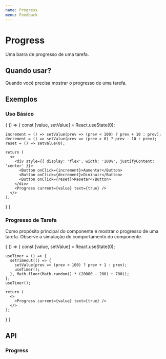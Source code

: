 ```yaml
---
name: Progress
menu: Feedback
---
```




# Progress

Uma barra de progresso de uma tarefa.

## Quando usar?

Quando você precisa mostrar o progresso de uma tarefa.

## Exemplos

### Uso Básico

<Playground>
{
  () => {
    const [value, setValue] = React.useState(0);

    increment = () => setValue(prev => (prev < 100) ? prev + 10 : prev);
    decrement = () => setValue(prev => (prev > 0) ? prev - 10 : prev);
    reset = () => setValue(0);

    return (
      <>
        <div style={{ display: 'flex', width: '100%', justifyContent: 'center' }}>
          <Button onClick={increment}>Aumentar</Button>
          <Button onClick={decrement}>Diminuir</Button>
          <Button onClick={reset}>Resetar</Button>
        </div>
        <Progress current={value} text={true} />
      </>
    );

} }

</Playground>

### Progresso de Tarefa

Como propósito principal do componente é mostrar o progresso de uma tarefa.
Observe a simulação do comportamento do componente.

<Playground>
{
  () => {
    const [value, setValue] = React.useState(0);

    useTimer = () => {
      setTimeout(() => {
        setValue(prev => (prev < 100) ? prev + 1 : prev);
        useTimer();
      }, Math.floor(Math.random() * (20000 - 200) + 700));
    };
    useTimer();

    return (
      <>
        <Progress current={value} text={true} />
      </>
    );

} }

</Playground>

## API

### Progress

<Props of={Progress} />
